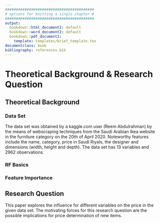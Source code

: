 ```yaml
---
#########################################
# options for knitting a single chapter #
#########################################
output:
  bookdown::html_document2: default
  bookdown::word_document2: default
  bookdown::pdf_document2:
    template: templates/brief_template.tex
documentclass: book
bibliography: references.bib
---
```


# Theoretical Background & Research Question 

## Theoretical Background {#theoretical_background}
### Data Set
The data set was obtained by a kaggle.com user (Reem Abdulrahman) by the means of webscraping techniques from the Saudi Arabian Ikea website in the furniture category on the 20th of April 2020. Noteworthy features include the name, category, price in Saudi Riyals, the designer and dimensions (width, height and depth). The data set has 13 variables and 2962 observations.

### RF Basics

### Feature Importance

## Research Question {#research_question}
This paper explores the influence for different variables on the price in the given data set. The motivating forces for this research question are the possible implications for price determination of new items.